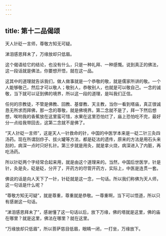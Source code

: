 ```yaml
---
---
---
```

title: 第十二品偈颂
---




天人针砭一言师，尊敬方知无可疑。

涕泪感恩拜未了，万缘放却只低眉。

这个偈语给它的结论，也没有什么，只是一种礼拜、一种感慨。说到真正的佛法，这一段话就是佛法，你要想开悟，就在这一品。

这其中的道理就告诉我们，做人做事就是一个恭敬的敬，就是儒家所讲的敬。一个人能够敬己，然后才可以敬人；敬别人，恭敬别人，也就是可以敬自己。一念的诚敬，当下就可以证到佛的境界，所以这一段的道理，是叫我们正信。

任何的宗教徒，不管是佛教、回教、基督教、天主教，当你一看到塔庙，真正很诚恳无所求而拜佛，那一念的尊敬，就是佛境界。第二念就不是了，拜一下然后想想，唉哟我的香蕉放在这里蛮可惜，水果在这里恐怕烂了，庙上恐怕吃不完，最好分一点给我带回去，这第二念就不是佛了。

“天人针砭一言师”，这是天人一针救命的针，中国的中医学本来是一砭二针三灸四汤药。现在所谓刮痧子、拔火罐等方法，都是砭法的遗传，原来的方法是用石头来刮的，病深一点时只好扎针。第三步就是用灸，就是拿火烧，病深进入了内脏，再吃汤药。

所以针砭两个字经常合起来用，就是由这个道理来的。当然，中国后世医学，针是针，灸是灸，砭是砭，分开了，开药方的尽管开药方，实际上，中医是连贯一套。

佛说的话是向人天下了一针，针砭就是这一念，一句话。所以我们称佛为天人师，这一句话是什么呢？

“尊敬方知无可疑”，就是尊重，尊重就是恭敬。一尊重啊，当下可以悟道，所以只有感谢这一句话。

“涕泪感恩拜未了”，感谢懂了这一句话以后，放下万缘，佛的塔就是这里，佛的庙在哪里？就是这里，佛法在哪里？就在这里。

“万缘放却只低眉”，所以菩萨慈目低眉，眼睛一闭，一打坐，万缘放下。